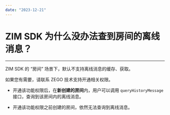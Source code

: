 ```yaml
---
date: "2023-12-21"
---
```

# ZIM SDK 为什么没办法查到房间的离线消息？

- - - 

ZIM SDK 的 “房间” 场景下，默认不支持离线消息的缓存、获取。

如果您有需要，请联系 ZEGO 技术支持开通相关权限。

- 开通该功能权限后，在**新创建的房间**内，用户可以调用 `queryHistoryMessage` 接口，查询到该房间内的离线消息。

- 开通该功能权限之前创建的房间，依然无法查询到离线消息。